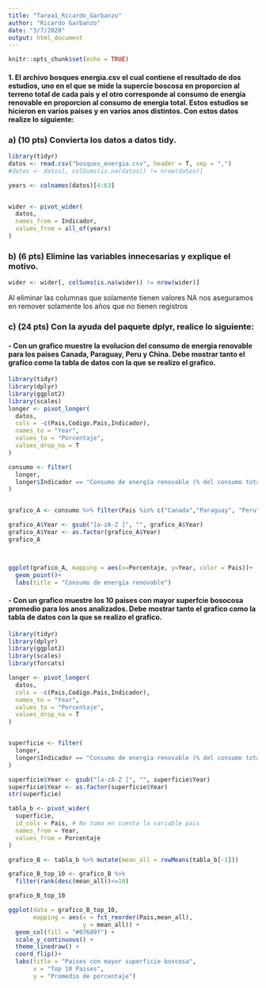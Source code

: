 ```yaml
---
title: "Tarea1_Ricardo_Garbanzo"
author: "Ricardo Garbanzo"
date: "3/7/2020"
output: html_document
---
```


```r
knitr::opts_chunk$set(echo = TRUE)
```

#### 1. El archivo bosques energia.csv el cual contiene el resultado de dos estudios, uno en el que se mide la supercie boscosa en proporcion al terreno total de cada pais y el otro corresponde al consumo de energia renovable en proporcion al consumo de energia total. Estos estudios se hicieron en varios paises y en varios anos distintos. Con estos datos realize lo siguiente: 

### a) (10 pts) Convierta los datos a datos tidy.


```r
library(tidyr)
datos <- read.csv("bosques_energia.csv", header = T, sep = ",")
#datos <- datos[, colSums(is.na(datos)) != nrow(datos)]

years <- colnames(datos)[4:63]


wider <- pivot_wider(
  datos,
  names_from = Indicador,
  values_from = all_of(years) 
)


```


### b) (6 pts) Elimine las variables innecesarias y explique el motivo.
```r
wider <- wider[, colSums(is.na(wider)) != nrow(wider)]
```
Al eliminar las columnas que solamente tienen valores NA nos aseguramos en remover solamente los años que no tienen registros




### c) (24 pts) Con la ayuda del paquete dplyr, realice lo siguiente:

#### - Con un grafico muestre la evolucion del consumo de energia renovable para los paises Canada, Paraguay, Peru y China. Debe mostrar tanto el grafico como la tabla de datos con la que se realizo el grafico.



```r

library(tidyr)
library(dplyr)
library(ggplot2)
library(scales)
longer <- pivot_longer(
  datos, 
  cols = -c(Pais,Codigo.Pais,Indicador),
  names_to = "Year",
  values_to = "Porcentaje",
  values_drop_na = T
)

consumo <- filter(
  longer,
  longer$Indicador == "Consumo de energía renovable (% del consumo total de energía final)"
)


grafico_A <- consumo %>% filter(Pais %in% c("Canada","Paraguay", "Peru", "China"))

grafico_A$Year <- gsub("[a-zA-Z ]", "", grafico_A$Year)
grafico_A$Year <- as.factor(grafico_A$Year)
grafico_A



ggplot(grafico_A, mapping = aes(x=Porcentaje, y=Year, color = Pais))+
  geom_point()+
  labs(title = "Consumo de energía renovable")

```


#### - Con un grafico muestre los 10 paises con mayor superfcie bosocosa promedio para los anos analizados. Debe mostrar tanto el grafico como la tabla de datos con la que se realizo el grafico.
```r
library(tidyr)
library(dplyr)
library(ggplot2)
library(scales)
library(forcats)

longer <- pivot_longer(
  datos, 
  cols = -c(Pais,Codigo.Pais,Indicador),
  names_to = "Year",
  values_to = "Porcentaje",
  values_drop_na = T
)


superficie <- filter(
  longer,
  longer$Indicador == "Consumo de energía renovable (% del consumo total de energía final)"
)

superficie$Year <- gsub("[a-zA-Z ]", "", superficie$Year)
superficie$Year <- as.factor(superficie$Year)
str(superficie)

tabla_b <- pivot_wider(
  superficie, 
  id_cols = Pais, # No toma en cuenta la variable pais
  names_from = Year, 
  values_from = Porcentaje
)

grafico_B <- tabla_b %>% mutate(mean_all = rowMeans(tabla_b[-1]))

grafico_B_top_10 <- grafico_B %>% 
  filter(rank(desc(mean_all))<=10)

grafico_B_top_10

ggplot(data = grafico_B_top_10,
       mapping = aes(x = fct_reorder(Pais,mean_all),
                     y = mean_all)) +
  geom_col(fill = "#07689f") +
  scale_y_continuous() +
  theme_linedraw() +
  coord_flip()+
  labs(title = "Paises con mayor superficie boscosa",
       x = "Top 10 Paises",
       y = "Promedio de porcentaje")
  
```



